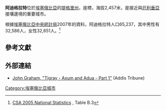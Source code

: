 <!-- Infobox begins here; main text of article is below -->
{{Infobox Settlement
|official_name          = 阿迪格拉特
|other_name             = 
|native_name            =  <!-- for cities whose native name is not in English -->
|nickname               = 
|settlement_type        = 
|motto                  = 
|image_skyline          = Adigrat_2006.jpg
|imagesize              = 
|image_caption          = 阿迪格拉特街道
|image_flag             = 
|flag_size              =
|image_seal             = 
|seal_size              =
|image_shield           = 
|shield_size            =
|city_logo              =
|citylogo_size          =
|image_map              =
|mapsize                = 
|map_caption            = 
|image_map1             = 
|mapsize1               = 
|map_caption1           = 
|image_dot_map          =
|dot_mapsize            =
|dot_map_caption        =
|dot_x =  |dot_y =
|pushpin_map            = 
|pushpin_label_position = 
|pushpin_map_caption    = 
|pushpin_mapsize        =
|subdivision_type       = 國家
|subdivision_name       = [[埃塞俄比亞|埃塞俄比亞]]
|subdivision_type1      = 州份
|subdivision_name1      = [[提格里州|提格里州]]
|subdivision_type2      = Zone
|subdivision_name2      = [[Misraqawi_Zone|Misraqawi (Eastern)]]
|subdivision_type3      = 
|subdivision_name3      = 
|subdivision_type4      = 
|subdivision_name4      = 
|government_footnotes   =
|government_type        =
|leader_title           = 
|leader_name            = 
|leader_title1          =  <!-- for places with, say, both a mayor and a city manager -->
|leader_name1           =
|leader_title2          =
|leader_name2           =
|leader_title3          =
|leader_name3           =
|leader_title4          =
|leader_name4           =
|established_title      =  
|established_date       = 
|established_title2     =  <!-- Incorporated (town) -->
|established_date2      = 
|established_title3     =  <!-- Incorporated (city) -->
|established_date3      = 
|area_magnitude         = 
|unit_pref                = <!--Enter: Imperial, if Imperial (metric) is desired-->
|area_footnotes           =
|area_total_km2           = <!-- ALL fields dealing with a measurements are subject to automatic unit conversion-->
|area_land_km2            = <!--See table @ Template:Infobox Settlement for details on automatic unit conversion-->
|area_water_km2           = 
|area_total_sq_mi         = 
|area_land_sq_mi          = 
|area_water_sq_mi         = 
|area_water_percent       = 
|area_urban_km2           = 
|area_urban_sq_mi         = 
|area_metro_km2           = 
|area_metro_sq_mi         = 
|population_as_of               = 2005
|population_footnotes           = 
|population_note                = 
|population_total               = 65,237
|population_density_km2         = 
|population_density_sq_mi       = 
|population_metro               =
|population_density_metro_km2   =
|population_density_metro_sq_mi =
|population_urban               = 
|population_density_urban_km2   =
|population_density_urban_sq_mi =
|population_blank1_title        =
|population_blank1              =
|population_density_blank1_km2 =   
|population_density_blank1_sq_mi = 
|timezone               = [[東非時間|東非時間]]
|utc_offset             = +3
|timezone_DST           = 
|utc_offset_DST         = 
|latd=14 |latm=16 |latNS=N
|longd=39 |longm=27 |longEW=E
|elevation_footnotes    =  <!--for references: use <ref> </ref> tags-->
|elevation_m            = 2457
|elevation_ft           = 
|postal_code_type       =  <!-- enter ZIP code, Postcode, Post code, Postal code... -->
|postal_code            =
|area_code              =
|blank_name             =
|blank_info             =
|blank1_name            =
|blank1_info            =
|website                = 
|footnotes              = 
}} <!-- Infobox ends; main text of article begins on next line -->

'''阿迪格拉特'''位於[[埃塞俄比亞|埃塞俄比亞]]的[[提格里州|提格里州]]，座標{{coord|14|16|N|39|27|E}}，海拔2,457米，是接近與[[厄利垂亞|厄利垂亞]]接壤邊境的重要城市。

根據[[埃塞俄比亞中央統計局|埃塞俄比亞中央統計局]]2007年的資料，阿迪格拉特人口65,237，其中男性有32,586人，女性32,651人。<ref>[http://www.csa.gov.et/text_files/2005_national_statistics.htm CSA 2005 National Statistics] {{Wayback|url=http://www.csa.gov.et/text_files/2005_national_statistics.htm |date=20070813054932 }}, Table B.3</ref>

==參考文獻==
{{reflist}}

==外部連結==
*[https://web.archive.org/web/20070607172228/http://www.addistribune.com/Archives/2000/12/01-12-00/Travl.htm John Graham, "Tigray - Axum and Adua - Part 1"] (Addis Tribune)

{{coord|14.2775|N|39.4613|E|region:ET_type:city|display=title}}

[[Category:埃塞俄比亞城市|Category:埃塞俄比亞城市]]